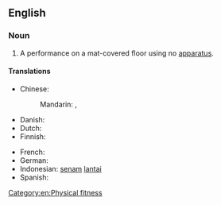{{also|floor-exercise}}
==English==

===Noun===
{{en-noun}}

# {{lb|en|gymnastics}} A performance on a mat-covered floor using no [[apparatus]].

====Translations====
{{trans-top|gymnastics performance}}
* Chinese:
*: Mandarin: {{t+|cmn|自由體操}}, {{t+|cmn|自由体操|tr=zìyóu tǐcāo}}
* Danish: {{t|da|gulvøvelse}}
* Dutch: {{t|nl|grondoefening}}
* Finnish: {{t|fi|[[permanto]][[liike]]}}
{{trans-mid}}
* French: {{t-needed|fr}}
* German: {{t-needed|de}}
* Indonesian: [[senam]] [[lantai]]
* Spanish: {{t-needed|es}}
{{trans-bottom}}

[[Category:en:Physical fitness]]